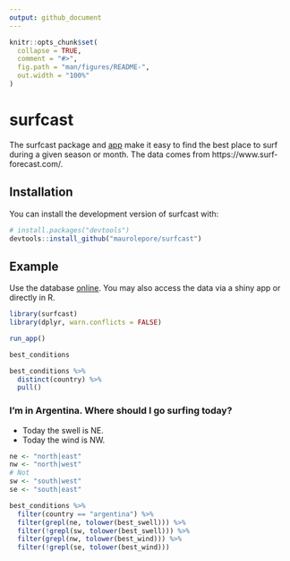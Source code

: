 ```yaml
---
output: github_document
---
```


<!-- README.md is generated from README.Rmd. Please edit that file -->

```r
knitr::opts_chunk$set(
  collapse = TRUE,
  comment = "#>",
  fig.path = "man/figures/README-",
  out.width = "100%"
)
```

# surfcast

<!-- badges: start -->
<!-- badges: end -->

The surfcast package and [app](https://maurolepore.shinyapps.io/surfcast/) make
it easy to find the best place to surf during a given season or month. The data
comes from https://www.surf-forecast.com/.

## Installation

You can install the development version of surfcast with:

``` r
# install.packages("devtools")
devtools::install_github("maurolepore/surfcast")
```

## Example

Use the database [online](https://maurolepore.shinyapps.io/surfcast/). You may
also access the data via a shiny app or directly in R.

```r
library(surfcast)
library(dplyr, warn.conflicts = FALSE)
```

```r
run_app()
```

```r
best_conditions
```

```r
best_conditions %>% 
  distinct(country) %>% 
  pull()
```

### I'm in Argentina. Where should I go surfing today?

* Today the swell is NE.
* Today the wind is NW.

```r
ne <- "north|east"
nw <- "north|west"
# Not
sw <- "south|west"
se <- "south|east"

best_conditions %>%
  filter(country == "argentina") %>% 
  filter(grepl(ne, tolower(best_swell))) %>%
  filter(!grepl(sw, tolower(best_swell))) %>%
  filter(grepl(nw, tolower(best_wind))) %>% 
  filter(!grepl(se, tolower(best_wind)))
```

